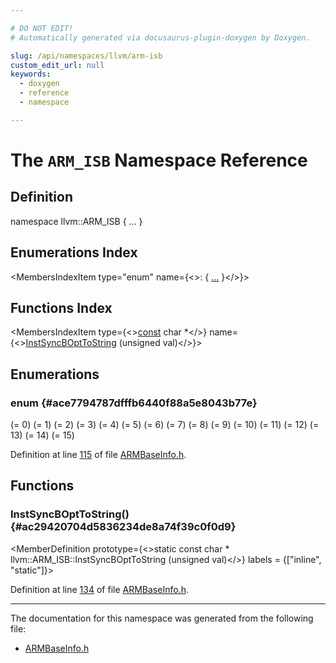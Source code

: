 ```yaml
---

# DO NOT EDIT!
# Automatically generated via docusaurus-plugin-doxygen by Doxygen.

slug: /api/namespaces/llvm/arm-isb
custom_edit_url: null
keywords:
  - doxygen
  - reference
  - namespace

---
```





# The `ARM_ISB` Namespace Reference

<DoxygenPage pluginConfig={pluginConfig}>



## Definition

<CodeBlock>namespace llvm::ARM&#95;ISB &#123; ... &#125;</CodeBlock>

## Enumerations Index

<MembersIndex>

<MembersIndexItem
  type="enum"
  name={<>:  &#123; <a href="#ace7794787dfffb6440f88a5e8043b77e">...</a> &#125;</>}>
</MembersIndexItem>

</MembersIndex>

## Functions Index

<MembersIndex>

<MembersIndexItem
  type={<><a href="/docs/api/files/lib/lib/target/lib/target/aarch64/aarch64promoteconstant-cpp/#a90f8350fecae261c25be85d38b451bff">const</a> char &#42;</>}
  name={<><a href="#ac29420704d5836234de8a74f39c0f0d9">InstSyncBOptToString</a> (unsigned val)</>}>
</MembersIndexItem>

</MembersIndex>


<SectionDefinition>

## Enumerations

### enum  {#ace7794787dfffb6440f88a5e8043b77e}

<MemberDefinition
  prototype="enum llvm::ARM_ISB::InstSyncBOpt ">

<EnumerationList title="Enumeration values">

<Link id="ace7794787dfffb6440f88a5e8043b77ea3a2caf9eb9696980b8120a5c7e33bddc" />
<EnumerationListItem name="RESERVED_0">
 (= 0)
</EnumerationListItem>

<Link id="ace7794787dfffb6440f88a5e8043b77ea5898484edea3ea7e29eae9bbd1686fb3" />
<EnumerationListItem name="RESERVED_1">
 (= 1)
</EnumerationListItem>

<Link id="ace7794787dfffb6440f88a5e8043b77ea06dbb824e18281babbe85eb12bf6e090" />
<EnumerationListItem name="RESERVED_2">
 (= 2)
</EnumerationListItem>

<Link id="ace7794787dfffb6440f88a5e8043b77ea913efe6d64e6d1e11bbaefc99bd02ab9" />
<EnumerationListItem name="RESERVED_3">
 (= 3)
</EnumerationListItem>

<Link id="ace7794787dfffb6440f88a5e8043b77ea68029ceeeaf47e0d5c13e52ee5fb5ab2" />
<EnumerationListItem name="RESERVED_4">
 (= 4)
</EnumerationListItem>

<Link id="ace7794787dfffb6440f88a5e8043b77ea79f9f03b887cac405f62ec2fa36a8665" />
<EnumerationListItem name="RESERVED_5">
 (= 5)
</EnumerationListItem>

<Link id="ace7794787dfffb6440f88a5e8043b77ea5c8b73729f2d01537ff131cd146288d5" />
<EnumerationListItem name="RESERVED_6">
 (= 6)
</EnumerationListItem>

<Link id="ace7794787dfffb6440f88a5e8043b77ea64a626b8804962258ced1186aafaec55" />
<EnumerationListItem name="RESERVED_7">
 (= 7)
</EnumerationListItem>

<Link id="ace7794787dfffb6440f88a5e8043b77ea41b81cc6bd1a02dbcfc73c039d1f9404" />
<EnumerationListItem name="RESERVED_8">
 (= 8)
</EnumerationListItem>

<Link id="ace7794787dfffb6440f88a5e8043b77ead963eea0739840db126eea618d15ac6d" />
<EnumerationListItem name="RESERVED_9">
 (= 9)
</EnumerationListItem>

<Link id="ace7794787dfffb6440f88a5e8043b77eae85cead92ac116995b870cb84d00a436" />
<EnumerationListItem name="RESERVED_10">
 (= 10)
</EnumerationListItem>

<Link id="ace7794787dfffb6440f88a5e8043b77eaab41bc70aa28b454760a262b274bcc76" />
<EnumerationListItem name="RESERVED_11">
 (= 11)
</EnumerationListItem>

<Link id="ace7794787dfffb6440f88a5e8043b77ea7d64726e55ef9429679ecb4ba62a45a2" />
<EnumerationListItem name="RESERVED_12">
 (= 12)
</EnumerationListItem>

<Link id="ace7794787dfffb6440f88a5e8043b77ea57ca924b2fb47f37d642f25495afdd56" />
<EnumerationListItem name="RESERVED_13">
 (= 13)
</EnumerationListItem>

<Link id="ace7794787dfffb6440f88a5e8043b77eabc2acbc4597bbd4072293a04c4631fd1" />
<EnumerationListItem name="RESERVED_14">
 (= 14)
</EnumerationListItem>

<Link id="ace7794787dfffb6440f88a5e8043b77ea79f21ce5ab3c84125b14c82f20ac3224" />
<EnumerationListItem name="SY">
 (= 15)
</EnumerationListItem>

</EnumerationList>

Definition at line <a href="/docs/api/files/lib/lib/target/lib/target/arm/lib/target/arm/mctargetdesc/armbaseinfo-h/#l00115">115</a> of file <a href="/docs/api/files/lib/lib/target/lib/target/arm/lib/target/arm/mctargetdesc/armbaseinfo-h">ARMBaseInfo.h</a>.
</MemberDefinition>

</SectionDefinition>

<SectionDefinition>

## Functions

### InstSyncBOptToString() {#ac29420704d5836234de8a74f39c0f0d9}

<MemberDefinition
  prototype={<>static const char &#42; llvm::ARM&#95;ISB::InstSyncBOptToString (unsigned val)</>}
  labels = {["inline", "static"]}>

Definition at line <a href="/docs/api/files/lib/lib/target/lib/target/arm/lib/target/arm/mctargetdesc/armbaseinfo-h/#l00134">134</a> of file <a href="/docs/api/files/lib/lib/target/lib/target/arm/lib/target/arm/mctargetdesc/armbaseinfo-h">ARMBaseInfo.h</a>.
</MemberDefinition>

</SectionDefinition>

<hr/>

The documentation for this namespace was generated from the following file:

<ul>
<li><a href="/docs/api/files/lib/lib/target/lib/target/arm/lib/target/arm/mctargetdesc/armbaseinfo-h">ARMBaseInfo.h</a></li>
</ul>

</DoxygenPage>
